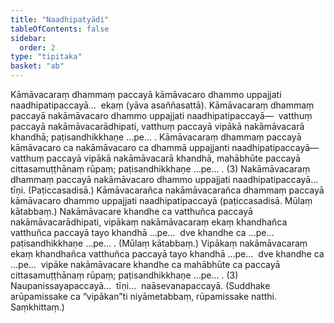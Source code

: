 ```yaml
---
title: "Naadhipatyādi"
tableOfContents: false
sidebar:
  order: 2
type: "tipitaka"
basket: "ab"
---
```



<DynamicBreadcrumb />

<Division number="204">

<Paragraph number="4532">
Kāmāvacaraṃ dhammaṃ paccayā kāmāvacaro dhammo uppajjati naadhipatipaccayā…  ekaṃ (yāva asaññasattā). Kāmāvacaraṃ dhammaṃ paccayā nakāmāvacaro dhammo uppajjati naadhipatipaccayā—  vatthuṃ paccayā nakāmāvacarādhipati, vatthuṃ paccayā vipākā nakāmāvacarā khandhā; paṭisandhikkhaṇe …pe… . Kāmāvacaraṃ dhammaṃ paccayā kāmāvacaro ca nakāmāvacaro ca dhammā uppajjanti naadhipatipaccayā—  vatthuṃ paccayā vipākā nakāmāvacarā khandhā, mahābhūte paccayā cittasamuṭṭhānaṃ rūpaṃ; paṭisandhikkhaṇe …pe… . (3)
</Paragraph>

<Paragraph number="4533">
Nakāmāvacaraṃ dhammaṃ paccayā nakāmāvacaro dhammo uppajjati naadhipatipaccayā…  tīṇi. (Paṭiccasadisā.)
</Paragraph>

<Paragraph number="4534">
Kāmāvacarañca nakāmāvacarañca dhammaṃ paccayā kāmāvacaro dhammo uppajjati naadhipatipaccayā (paṭiccasadisā. Mūlaṃ kātabbaṃ.) Nakāmāvacare khandhe ca vatthuñca paccayā nakāmāvacarādhipati, vipākaṃ nakāmāvacaraṃ ekaṃ khandhañca vatthuñca paccayā tayo khandhā …pe…  dve khandhe ca …pe…  paṭisandhikkhaṇe …pe… . (Mūlaṃ kātabbaṃ.) Vipākaṃ nakāmāvacaraṃ ekaṃ khandhañca vatthuñca paccayā tayo khandhā …pe…  dve khandhe ca …pe…  vipāke nakāmāvacare khandhe ca mahābhūte ca paccayā cittasamuṭṭhānaṃ rūpaṃ; paṭisandhikkhaṇe …pe… . (3)
</Paragraph>

<Paragraph number="4535">
Naupanissayapaccayā…  tīṇi…  naāsevanapaccayā. (Suddhake arūpamissake ca “vipākan”ti niyāmetabbaṃ, rūpamissake natthi. Saṃkhittaṃ.)
</Paragraph>
</Division>